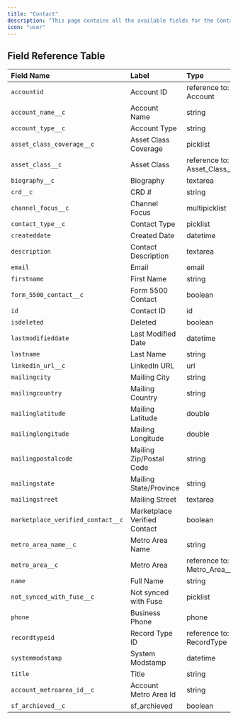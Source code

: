 ```yaml
---
title: "Contact"
description: "This page contains all the available fields for the Contact object in the Dakota system."
icon: "user"
---
```


## Field Reference Table

| Field Name | Label | Type | Length |
|:-----------|:------|:-----|:-------|
| `accountid` | Account ID | reference to: Account | 18 |
| `account_name__c` | Account Name | string | 1300 |
| `account_type__c` | Account Type | string | 1300 |
| `asset_class_coverage__c` | Asset Class Coverage | picklist | 255 |
| `asset_class__c` | Asset Class | reference to: Asset_Class__c | 18 |
| `biography__c` | Biography | textarea | 32768 |
| `crd__c` | CRD # | string | 100 |
| `channel_focus__c` | Channel Focus | multipicklist | 4099 |
| `contact_type__c` | Contact Type | picklist | 255 |
| `createddate` | Created Date | datetime | 0 |
| `description` | Contact Description | textarea | 32000 |
| `email` | Email | email | 80 |
| `firstname` | First Name | string | 40 |
| `form_5500_contact__c` | Form 5500 Contact | boolean | 0 |
| `id` | Contact ID | id | 18 |
| `isdeleted` | Deleted | boolean | 0 |
| `lastmodifieddate` | Last Modified Date | datetime | 0 |
| `lastname` | Last Name | string | 80 |
| `linkedin_url__c` | LinkedIn URL | url | 255 |
| `mailingcity` | Mailing City | string | 40 |
| `mailingcountry` | Mailing Country | string | 80 |
| `mailinglatitude` | Mailing Latitude | double | 0 |
| `mailinglongitude` | Mailing Longitude | double | 0 |
| `mailingpostalcode` | Mailing Zip/Postal Code | string | 20 |
| `mailingstate` | Mailing State/Province | string | 80 |
| `mailingstreet` | Mailing Street | textarea | 255 |
| `marketplace_verified_contact__c` | Marketplace Verified Contact | boolean | 0 |
| `metro_area_name__c` | Metro Area Name | string | 1300 |
| `metro_area__c` | Metro Area | reference to: Metro_Area__c | 18 |
| `name` | Full Name | string | 121 |
| `not_synced_with_fuse__c` | Not synced with Fuse | picklist | 255 |
| `phone` | Business Phone | phone | 40 |
| `recordtypeid` | Record Type ID | reference to: RecordType | 18 |
| `systemmodstamp` | System Modstamp | datetime | 0 |
| `title` | Title | string | 128 |
| `account_metroarea_id__c` | Account Metro Area Id | string | 1300 |
| `sf_archieved__c` | sf_archieved | boolean | 0 | 
